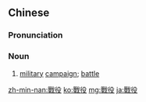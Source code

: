{{also|战役}}
==Chinese==
{{zh-forms|s=战役}}

===Pronunciation===
{{zh-pron
|m=zhànyì
|c=zin3 jik6
|mn=qz:chiàn-ia̍k/tw,xm,zz:chiàn-e̍k/twv:chiàn-ia̍h
|cat=n
}}

===Noun===
{{zh-noun}}

# [[military]] [[campaign]]; [[battle]]

[[zh-min-nan:戰役]]
[[ko:戰役]]
[[mg:戰役]]
[[ja:戰役]]
